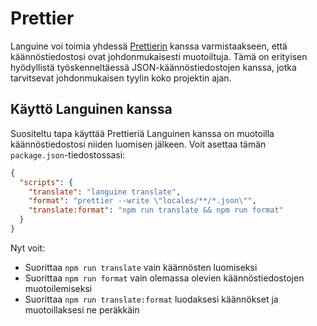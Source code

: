 # Prettier

Languine voi toimia yhdessä [Prettierin](https://prettier.io/) kanssa varmistaakseen, että käännöstiedostosi ovat johdonmukaisesti muotoiltuja. Tämä on erityisen hyödyllistä työskenneltäessä JSON-käännöstiedostojen kanssa, jotka tarvitsevat johdonmukaisen tyylin koko projektin ajan.

## Käyttö Languinen kanssa

Suositeltu tapa käyttää Prettieriä Languinen kanssa on muotoilla käännöstiedostosi niiden luomisen jälkeen. Voit asettaa tämän `package.json`-tiedostossasi:

```json title="package.json"
{
  "scripts": {
    "translate": "languine translate",
    "format": "prettier --write \"locales/**/*.json\"",
    "translate:format": "npm run translate && npm run format"
  }
}
```

Nyt voit:
- Suorittaa `npm run translate` vain käännösten luomiseksi
- Suorittaa `npm run format` vain olemassa olevien käännöstiedostojen muotoilemiseksi
- Suorittaa `npm run translate:format` luodaksesi käännökset ja muotoillaksesi ne peräkkäin
